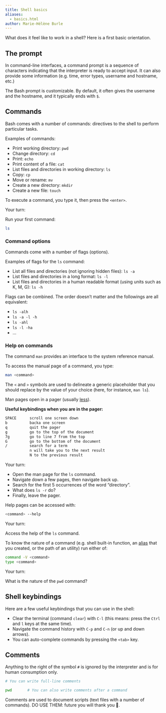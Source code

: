 ```yaml
---
title: Shell basics
aliases:
  - basics.html
author: Marie-Hélène Burle
---
```


:::{.def}

What does it feel like to work in a shell? Here is a first basic orientation.

:::

## The prompt

In command-line interfaces, a command prompt is a sequence of characters indicating that the interpreter is ready to accept input. It can also provide some information (e.g. time, error types, username and hostname, etc.)

The Bash prompt is customizable. By default, it often gives the username and the hostname, and it typically ends with `$`.

## Commands

Bash comes with a number of commands: directives to the shell to perform particular tasks.

:::{.example}

Examples of commands:

:::

- Print working directory: `pwd`
- Change directory: `cd`
- Print: `echo`
- Print content of a file: `cat`
- List files and directories in working directory: `ls`
- Copy: `cp`
- Move or rename: `mv`
- Create a new directory: `mkdir`
- Create a new file: `touch`

To execute a command, you type it, then press the `<enter>`.

:::{.exo}

:::{.yourturn}

Your turn:

:::

Run your first command:

```.bash
ls
```

:::

### Command options

Commands come with a number of flags (options).

:::{.example}

Examples of flags for the `ls` command:

:::

- List all files and directories (not ignoring hidden files): `ls -a`
- List files and directories in a long format: `ls -l`
- List files and directories in a human readable format (using units such as K, M, G): `ls -h`

Flags can be combined. The order doesn't matter and the followings are all equivalent:

- `ls -alh`
- `ls -a -l -h`
- `ls -ahl`
- `ls -l -ha`
- ...

### Help on commands

The command `man` provides an interface to the system reference manual.

To access the manual page of a command, you type:

```.bash
man <command>
```

:::{.note}

The `<` and `>` symbols are used to delineate a generic placeholder that you should replace by the value of your choice (here, for instance, `man ls`).

:::

:::{.info}

Man pages open in a pager (usually [less](https://en.wikipedia.org/wiki/Less_(Unix))).

**Useful keybindings when you are in the pager:**

```.bash
SPACE      scroll one screen down
b          backa one screen
q          quit the pager
g		   go to the top of the document
7g		   go to line 7 from the top
G		   go to the bottom of the document
/		   search for a term
		   n will take you to the next result
		   N to the previous result
```

:::

:::{.exo}

:::{.yourturn}

Your turn:

:::

- Open the man page for the `ls` command.
- Navigate down a few pages, then navigate back up.
- Search for the first 5 occurrences of the word "directory".
- What does `ls -r` do?
- Finally, leave the pager.

:::

Help pages can be accessed with:

```.bash
<command> --help
```

:::{.exo}

:::{.yourturn}

Your turn:

:::

Access the help of the `ls` command.

:::

To know the nature of a command (e.g. shell built-in function, an [alias](intro_aliases.qmd) that you created, or the path of an utility) run either of:

```.bash
command -V <command>
type <command>
```

:::{.exo}

:::{.yourturn}

Your turn:

:::

What is the nature of the `pwd` command?

:::

## Shell keybindings

Here are a few useful keybindings that you can use in the shell:

- Clear the terminal (command `clear`) with `C-l` (this means: press the `Ctrl` and `l` keys at the same time).
- Navigate the command history with `C-p` and `C-n` (or up and down arrows).
- You can auto-complete commands by pressing the `<tab>` key.

## Comments

Anything to the right of the symbol `#` is ignored by the interpreter and is for human consumption only.

```.bash
# You can write full-line comments

pwd		  # You can also write comments after a command
```

Comments are used to document scripts (text files with a number of commands). DO USE THEM: future you will thank you 🙂.
